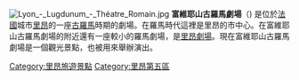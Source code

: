 {{expand|time=2015-11-25T04:49:47+00:00}}
{{unreferenced|time=2015-11-25T04:49:47+00:00}}
[[File:Lyon_-_Lugdunum_-_Théatre_Romain.jpg|thumb]]
'''富維耶山古羅馬劇場'''（{{lang-fr|Théâtre antique de Lyon}}) 是位於[[法國|法國]]城市[[里昂|里昂]]的一座[[古羅馬|古羅馬]]時期的劇場。在羅馬時代這裡是里昂的市中心。在富維耶山古羅馬劇場的附近還有一座較小的羅馬劇場，是[[里昂劇場|里昂劇場]]。現在富維耶山古羅馬劇場是一個觀光景點，也被用來舉辦演出。

[[Category:里昂旅遊景點|Category:里昂旅遊景點]]
[[Category:里昂第五區|Category:里昂第五區]]